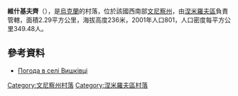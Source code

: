 {{coord|48|49|40|N|28|49|35|E|scale:30000|display=title}}

'''維什基夫齊'''（{{lang-uk|Вишківці}}），是[[烏克蘭|烏克蘭]]的村落，位於該國西南部[[文尼察州|文尼察州]]，由[[涅米羅夫區|涅米羅夫區]]負責管轄，面積2.29平方公里，海拔高度236米，2001年人口801，人口密度每平方公里349.48人。

==參考資料==
* [http://weather.in.ua/ua/vinnickaja/3756 Погода в селі Вишківці] {{Wayback|url=http://weather.in.ua/ua/vinnickaja/3756 |date=20111220061509 }}

[[Category:文尼察州村落|Category:文尼察州村落]]
[[Category:涅米羅夫區村落|Category:涅米羅夫區村落]]


{{Vinnytsia-geo-stub}}